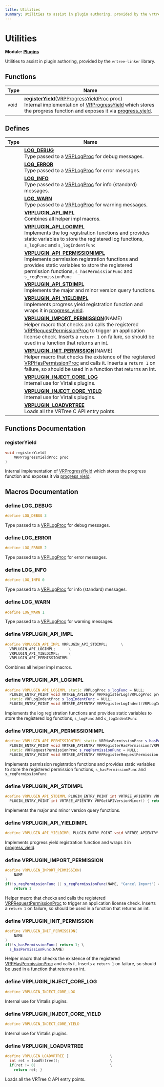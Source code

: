 ```yaml
---
title: Utilities
summary: Utilities to assist in plugin authoring, provided by the vrtree-linker library. 
---
```


# Utilities

**Module:** **[Plugins](../plugins/index.mdx)**

Utilities to assist in plugin authoring, provided by the `vrtree-linker` library. 

## Functions

| Type           | Name           |
| -------------- | -------------- |
| void | **[registerYield](#registeryield)**([VRPProgressYieldProc](../plugins/interface.mdx#typedef-vrpprogressyieldproc) proc)<br />Internal implementation of [VRProgressYield](../plugins/interface.mdx#typedef-vrpprogressyieldproc) which stores the progress function and exposes it via [progress_yield](../plugins/index.mdx#progress-yield).  |

## Defines

| Type           | Name           |
| -------------- | -------------- |
|  | **[LOG_DEBUG](#define-log-debug)** <br />Type passed to a [VRPLogProc](../plugins/interface.mdx#typedef-vrplogproc) for debug messages.  |
|  | **[LOG_ERROR](#define-log-error)** <br />Type passed to a [VRPLogProc](../plugins/interface.mdx#typedef-vrplogproc) for error messages.  |
|  | **[LOG_INFO](#define-log-info)** <br />Type passed to a [VRPLogProc](../plugins/interface.mdx#typedef-vrplogproc) for info (standard) messages.  |
|  | **[LOG_WARN](#define-log-warn)** <br />Type passed to a [VRPLogProc](../plugins/interface.mdx#typedef-vrplogproc) for warning messages.  |
|  | **[VRPLUGIN_API_IMPL](#define-vrplugin-api-impl)** <br />Combines all helper impl macros.  |
|  | **[VRPLUGIN_API_LOGIMPL](#define-vrplugin-api-logimpl)** <br />Implements the log registration functions and provides static variables to store the registered log functions, `s_logFunc` and `s_logIndentFunc` |
|  | **[VRPLUGIN_API_PERMISSIONIMPL](#define-vrplugin-api-permissionimpl)** <br />Implements permission registration functions and provides static variables to store the registered permission functions, `s_hasPermissionFunc` and `s_reqPermissionFunc` |
|  | **[VRPLUGIN_API_STDIMPL](#define-vrplugin-api-stdimpl)** <br />Implements the major and minor version query functions.  |
|  | **[VRPLUGIN_API_YIELDIMPL](#define-vrplugin-api-yieldimpl)** <br />Implements progress yield registration function and wraps it in [progress_yield](../plugins/index.mdx#progress-yield).  |
|  | **[VRPLUGIN_IMPORT_PERMISSION](#define-vrplugin-import-permission)**(NAME) <br />Helper macro that checks and calls the registered [VRPRequestPermissionProc](../plugins/interface.mdx#typedef-vrprequestpermissionproc) to trigger an application license check. Inserts a `return 1` on failure, so should be used in a function that returns an int.  |
|  | **[VRPLUGIN_INIT_PERMISSION](#define-vrplugin-init-permission)**(NAME) <br />Helper macro that checks the existence of the registered [VRPHasPermissionProc](../plugins/interface.mdx#typedef-vrphaspermissionproc) and calls it. Inserts a `return 1` on failure, so should be used in a function that returns an int.  |
|  | **[VRPLUGIN_INJECT_CORE_LOG](#define-vrplugin-inject-core-log)** <br />Internal use for Virtalis plugins.  |
|  | **[VRPLUGIN_INJECT_CORE_YIELD](#define-vrplugin-inject-core-yield)** <br />Internal use for Virtalis plugins.  |
|  | **[VRPLUGIN_LOADVRTREE](#define-vrplugin-loadvrtree)** <br />Loads all the VRTree C API entry points.  |

## Functions Documentation

### registerYield

```cpp
void registerYield(
    VRPProgressYieldProc proc
)
```

Internal implementation of [VRProgressYield](../plugins/interface.mdx#typedef-vrpprogressyieldproc) which stores the progress function and exposes it via [progress_yield](../plugins/index.mdx#progress-yield). 

## Macros Documentation

### define LOG_DEBUG

```cpp
#define LOG_DEBUG 3
```

Type passed to a [VRPLogProc](../plugins/interface.mdx#typedef-vrplogproc) for debug messages. 

### define LOG_ERROR

```cpp
#define LOG_ERROR 2
```

Type passed to a [VRPLogProc](../plugins/interface.mdx#typedef-vrplogproc) for error messages. 

### define LOG_INFO

```cpp
#define LOG_INFO 0
```

Type passed to a [VRPLogProc](../plugins/interface.mdx#typedef-vrplogproc) for info (standard) messages. 

### define LOG_WARN

```cpp
#define LOG_WARN 1
```

Type passed to a [VRPLogProc](../plugins/interface.mdx#typedef-vrplogproc) for warning messages. 

### define VRPLUGIN_API_IMPL

```cpp
#define VRPLUGIN_API_IMPL VRPLUGIN_API_STDIMPL;      \
  VRPLUGIN_API_LOGIMPL;      \
  VRPLUGIN_API_YIELDIMPL;    \
  VRPLUGIN_API_PERMISSIONIMPL
```

Combines all helper impl macros. 

### define VRPLUGIN_API_LOGIMPL

```cpp
#define VRPLUGIN_API_LOGIMPL static VRPLogProc s_logFunc = NULL;                                   \
  PLUGIN_ENTRY_POINT void VRTREE_APIENTRY VRPRegisterLog(VRPLogProc proc) { s_logFunc = proc; } \
  static VRPLogIndentProc s_logIndentFunc = NULL;                       \
  PLUGIN_ENTRY_POINT void VRTREE_APIENTRY VRPRegisterLogIndent(VRPLogIndentProc proc) { s_logIndentFunc = proc; }
```

Implements the log registration functions and provides static variables to store the registered log functions, `s_logFunc` and `s_logIndentFunc`

### define VRPLUGIN_API_PERMISSIONIMPL

```cpp
#define VRPLUGIN_API_PERMISSIONIMPL static VRPHasPermissionProc s_hasPermissionFunc = NULL;               \
  PLUGIN_ENTRY_POINT void VRTREE_APIENTRY VRPRegisterHasPermission(VRPHasPermissionProc proc) { s_hasPermissionFunc = proc; } \
  static VRPRequestPermissionProc s_reqPermissionFunc = NULL;           \
  PLUGIN_ENTRY_POINT void VRTREE_APIENTRY VRPRegisterRequestPermission(VRPRequestPermissionProc proc) { s_reqPermissionFunc = proc; }
```

Implements permission registration functions and provides static variables to store the registered permission functions, `s_hasPermissionFunc` and `s_reqPermissionFunc`

### define VRPLUGIN_API_STDIMPL

```cpp
#define VRPLUGIN_API_STDIMPL PLUGIN_ENTRY_POINT int VRTREE_APIENTRY VRPGetAPIVersionMajor() { return PLUGIN_API_VERSION_MAJOR; } \
  PLUGIN_ENTRY_POINT int VRTREE_APIENTRY VRPGetAPIVersionMinor() { return PLUGIN_API_VERSION_MINOR; }
```

Implements the major and minor version query functions. 

### define VRPLUGIN_API_YIELDIMPL

```cpp
#define VRPLUGIN_API_YIELDIMPL PLUGIN_ENTRY_POINT void VRTREE_APIENTRY VRPRegisterProgressYield(VRPProgressYieldProc proc) { registerYield(proc); }
```

Implements progress yield registration function and wraps it in [progress_yield](../plugins/index.mdx#progress-yield). 

### define VRPLUGIN_IMPORT_PERMISSION

```cpp
#define VRPLUGIN_IMPORT_PERMISSION(
    NAME
)
if(!s_reqPermissionFunc || s_reqPermissionFunc(NAME, "Cancel Import") == 0) \
    return 1
```

Helper macro that checks and calls the registered [VRPRequestPermissionProc](../plugins/interface.mdx#typedef-vrprequestpermissionproc) to trigger an application license check. Inserts a `return 1` on failure, so should be used in a function that returns an int. 

### define VRPLUGIN_INIT_PERMISSION

```cpp
#define VRPLUGIN_INIT_PERMISSION(
    NAME
)
if(!s_hasPermissionFunc) return 1; \
  s_hasPermissionFunc(NAME)
```

Helper macro that checks the existence of the registered [VRPHasPermissionProc](../plugins/interface.mdx#typedef-vrphaspermissionproc) and calls it. Inserts a `return 1` on failure, so should be used in a function that returns an int. 

### define VRPLUGIN_INJECT_CORE_LOG

```cpp
#define VRPLUGIN_INJECT_CORE_LOG 
```

Internal use for Virtalis plugins. 

### define VRPLUGIN_INJECT_CORE_YIELD

```cpp
#define VRPLUGIN_INJECT_CORE_YIELD 
```

Internal use for Virtalis plugins. 

### define VRPLUGIN_LOADVRTREE

```cpp
#define VRPLUGIN_LOADVRTREE {                   \
  int ret = loadVrtree();                       \
  if(ret != 0)                                  \
    return ret; }
```

Loads all the VRTree C API entry points. 
